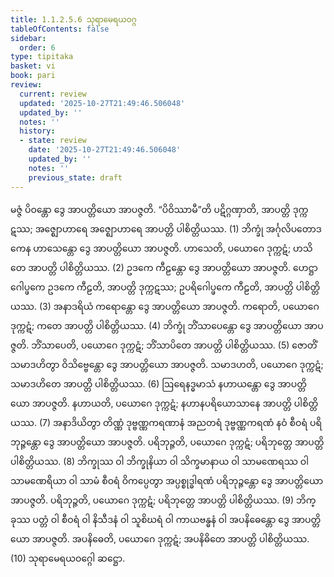 ```yaml
---
title: 1.1.2.5.6 သုရာမေရယဝဂ္ဂ
tableOfContents: false
sidebar:
  order: 6
type: tipitaka
basket: vi
book: pari
review:
  current: review
  updated: '2025-10-27T21:49:46.506048'
  updated_by: ''
  notes: ''
  history:
  - state: review
    date: '2025-10-27T21:49:46.506048'
    updated_by: ''
    notes: ''
    previous_state: draft
---
```



<ReviewStatus review={frontmatter.review} showDetails={true} />

<HypothesisAnnotation frontmatter={frontmatter} />

<DynamicBreadcrumb />

<Division number="170" book="pari" e="ch" v="5" p="67">

<Paragraph number="440" book="pari">
မဇ္ဇံ ပိဝန္တော ဒွေ အာပတ္တိယော အာပဇ္ဇတိ. “ပိဝိဿာမီ”တိ ပဋိဂ္ဂဏှာတိ, အာပတ္တိ ဒုက္ကဋဿ; အဇ္ဈောဟာရေ အဇ္ဈောဟာရေ အာပတ္တိ ပါစိတ္တိယဿ. (1)
</Paragraph>

<Paragraph number="441" book="pari">
ဘိက္ခုံ အင်္ဂုလိပတောဒကေန ဟာသေန္တော ဒွေ အာပတ္တိယော အာပဇ္ဇတိ. ဟာသေတိ, ပယောဂေ ဒုက္ကဋံ; ဟသိတေ အာပတ္တိ ပါစိတ္တိယဿ. (2)
</Paragraph>

<Paragraph number="442" book="pari">
ဥဒကေ ကီဠန္တော ဒွေ အာပတ္တိယော အာပဇ္ဇတိ. ဟေဋ္ဌာဂေါပ္ဖကေ ဥဒကေ ကီဠတိ, အာပတ္တိ ဒုက္ကဋဿ; ဥပရိဂေါပ္ဖကေ ကီဠတိ, အာပတ္တိ ပါစိတ္တိယဿ. (3)
</Paragraph>

<Paragraph number="443" book="pari">
အနာဒရိယံ ကရောန္တော ဒွေ အာပတ္တိယော အာပဇ္ဇတိ. ကရောတိ, ပယောဂေ ဒုက္ကဋံ; ကတေ အာပတ္တိ ပါစိတ္တိယဿ. (4)
</Paragraph>

<Paragraph number="444" book="pari">
ဘိက္ခုံ ဘိံသာပေန္တော ဒွေ အာပတ္တိယော အာပဇ္ဇတိ. ဘိံသာပေတိ, ပယောဂေ ဒုက္ကဋံ; ဘိံသာပိတေ အာပတ္တိ ပါစိတ္တိယဿ. (5)
</Paragraph>

<Paragraph number="445" book="pari">
ဇောတိံ သမာဒဟိတွာ ဝိသိဗ္ဗေန္တော ဒွေ အာပတ္တိယော အာပဇ္ဇတိ. သမာဒဟတိ, ပယောဂေ ဒုက္ကဋံ; သမာဒဟိတေ အာပတ္တိ ပါစိတ္တိယဿ. (6)
</Paragraph>

<Paragraph number="446" book="pari">
ဩရေနဒ္ဓမာသံ နဟာယန္တော ဒွေ အာပတ္တိယော အာပဇ္ဇတိ. နဟာယတိ, ပယောဂေ ဒုက္ကဋံ; နဟာနပရိယောသာနေ အာပတ္တိ ပါစိတ္တိယဿ. (7)
</Paragraph>

<Paragraph number="447" book="pari">
အနာဒိယိတွာ တိဏ္ဏံ ဒုဗ္ဗဏ္ဏကရဏာနံ အညတရံ ဒုဗ္ဗဏ္ဏကရဏံ နဝံ စီဝရံ ပရိဘုဉ္ဇန္တော ဒွေ အာပတ္တိယော အာပဇ္ဇတိ. ပရိဘုဉ္ဇတိ, ပယောဂေ ဒုက္ကဋံ; ပရိဘုတ္တေ အာပတ္တိ ပါစိတ္တိယဿ. (8)
</Paragraph>

<Paragraph number="448" book="pari">
ဘိက္ခုဿ ဝါ ဘိက္ခုနိယာ ဝါ သိက္ခမာနာယ ဝါ သာမဏေရဿ ဝါ သာမဏေရိယာ ဝါ သာမံ စီဝရံ ဝိကပ္ပေတွာ အပ္ပစ္စုဒ္ဓါရဏံ ပရိဘုဉ္ဇန္တော ဒွေ အာပတ္တိယော အာပဇ္ဇတိ. ပရိဘုဉ္ဇတိ, ပယောဂေ ဒုက္ကဋံ; ပရိဘုတ္တေ အာပတ္တိ ပါစိတ္တိယဿ. (9)
</Paragraph>

<Paragraph number="449" book="pari">
ဘိက္ခုဿ ပတ္တံ ဝါ စီဝရံ ဝါ နိသီဒနံ ဝါ သူစိဃရံ ဝါ ကာယဗန္ဓနံ ဝါ အပနိဓေန္တော ဒွေ အာပတ္တိယော အာပဇ္ဇတိ. အပနိဓေတိ, ပယောဂေ ဒုက္ကဋံ; အပနိဓိတေ အာပတ္တိ ပါစိတ္တိယဿ. (10)

</Paragraph>
</Division>

<Paragraph number="450" type="center" book="pari">
သုရာမေရယဝဂ္ဂေါ ဆဋ္ဌော.
</Paragraph>